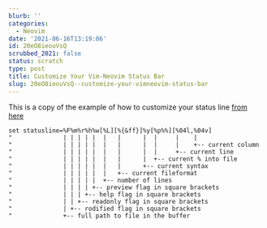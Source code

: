 ```yaml
---
blurb: ''
categories:
  - Neovim
date: '2021-06-16T13:19:06'
id: 20eO8ieouVsQ
scrubbed_2021: false
status: scratch
type: post
title: Customize Your Vim-Neovim Status Bar
slug: 20eO8ieouVsQ--customize-your-vimneovim-status-bar
---
```


This is a copy of the example of how to customize your status line [from here](https://www.vi-improved.org/recommendations/)



```txtx
set statusline=%F%m%r%h%w[%L][%{&ff}]%y[%p%%][%04l,%04v]
"              | | | | |  |   |      |  |     |    |
"              | | | | |  |   |      |  |     |    +-- current column
"              | | | | |  |   |      |  |     +-- current line
"              | | | | |  |   |      |  +-- current % into file
"              | | | | |  |   |      +-- current syntax
"              | | | | |  |   +-- current fileformat
"              | | | | |  +-- number of lines
"              | | | | +-- preview flag in square brackets
"              | | | +-- help flag in square brackets
"              | | +-- readonly flag in square brackets
"              | +-- rodified flag in square brackets
"              +-- full path to file in the buffer
```
